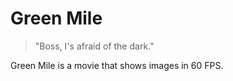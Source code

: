 # Green Mile

> &quot;Boss, I's afraid of the dark.&quot;

Green Mile is a movie that shows images in 60 FPS.
